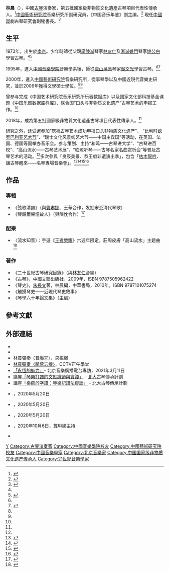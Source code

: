 {{About|音樂學者、古琴演奏家}}
{{Infobox entertainer
| honorific_prefix          = 
| name                      = 林晨
| type                      = 傳統音樂
| honorific_suffix          = 
| native_name               = 
| native_name_lang          = 
| romanized_name            = Lin Chen
| image                     =
| caption                   =
| birth_name                =
| birth_date                = 1973年
| birth_place               = [[南京|南京]]
| death_date                =
| death_place               =
| death_cause               = 
| residence                 = 
| nationality               = {{PRC}}
| occupation                = 古琴演奏家、音樂學者
| education                 = 碩士
| alma_mater                = [[中國藝術研究院|中國藝術研究院]]<br />[[中國音樂學院|中國音樂學院]]
| parents                   = [[林友仁|林友仁]]
| background                = 傳統音樂
| instrument                = [[古琴|古琴]]
| genre                     = 中國傳統音樂
| famous_works              =《弦歌清韻》<br />《琴韻簫聲憶故人》
| related_group             = [[中國崑劇古琴研究會|中國崑劇古琴研究會]]
}}

'''林晨'''（{{bd|1973年||catIdx=Lin}}），中國[[古琴|古琴]]演奏家，第五批國家級非物質文化遺產古琴項目代表性傳承人。<ref name="非遺傳承人">{{Cite web|url=http://www.ihchina.cn/ccr_detail/1091|title=林晨|accessdate=2021-03-24|work=|publisher=中国非物质文化遗产网·中国非物质文化遗产数字博物馆|archive-date=2021-11-04|archive-url=https://web.archive.org/web/20211104023044/http://www.ihchina.cn/ccr_detail/1091|dead-url=no}}</ref>[[中國藝術研究院|中國藝術研究院]]音樂研究所副研究員，《中国音乐年鉴》副主编。<ref name="藝術研究院">{{Cite web|url=http://www.zgysyjy.org.cn/204/32782.html|title=中国艺术研究院-我院学者|accessdate=2021-03-24|work=|publisher=[[中国艺术研究院|中国艺术研究院]]|archive-date=2018-12-08|archive-url=https://web.archive.org/web/20181208100824/http://zgysyjy.org.cn/204/32782.html|dead-url=no}}</ref>
現任[[中國崑劇古琴研究會|中國崑劇古琴研究會]]副秘書長。<ref>{{Cite web|url=https://mp.weixin.qq.com/s/uhQa_tT4NGf-zVLT-yEDXw|title=第四届中国昆剧古琴研究会理事、常务理事、负责人名单|accessdate=2021-06-24|work=|publisher=[[中国昆剧古琴研究会|中国昆剧古琴研究会]]|date=2019-05-15|archive-date=2021-11-17|archive-url=https://web.archive.org/web/20211117085201/https://mp.weixin.qq.com/s/uhQa_tT4NGf-zVLT-yEDXw|dead-url=no}}</ref>

==生平==
1973年，出生於[[南京|南京]]。少年時師從父親[[廣陵派|廣陵派]]琴家[[林友仁|林友仁]]及[[浙派姚門|浙派姚門]]琴家[[姚公白|姚公白]]學習古琴。<ref name="藝術研究院"/><ref name="古乐新声">{{Cite web|author=徐馨|title=古乐新声（创造性转化创新性发展纵横谈）|url=http://hb.people.com.cn/n2/2021/0420/c194063-34683906.html|date=2021-04-20|access-date=2021-11-16|work=人民网|publisher=人民日报|archive-date=2021-11-16|archive-url=https://web.archive.org/web/20211116035904/http://hb.people.com.cn/n2/2021/0420/c194063-34683906.html|dead-url=no}}</ref>

1995年，進入[[中國音樂學院|中國音樂學院]]音樂學系後，師從[[虞山吳派|虞山吳派]]琴家[[吳文光_(音樂家)|吳文光]]學習古琴。<ref name="藝術研究院"/><ref name="百師人物">{{Cite web|title=百师人物 林晨：在凋敝中坚守，在流变中前行_古琴|url=http://www.sohu.com/a/326526076_120160792|access-date=2021-07-16|work=www.sohu.com}}</ref>

2000年，進入[[中國藝術研究院|中國藝術研究院]]音樂研究所，從事琴學以及中國近現代音樂史研究，並於2006年獲得文學碩士學位。<ref name="藝術研究院"/><ref name="百師人物"/>

曾参与完成《中国艺术研究院音乐研究所乐器数据库》以及国家文化部科技基金课题《中国乐器数据库样库》、联合国“口头与非物质文化遗产”古琴艺术的申报工作。<ref name="藝術研究院"/>

2018年，成為第五批國家級非物質文化遺產古琴項目代表性傳承人。<ref name="非遺傳承人"></ref>

研究之外，还受邀参加“庆祝古琴艺术成功申报口头非物质文化遗产”、 “比利时[[欧罗巴利亚艺术节|欧罗巴利亚艺术节]]”、“瑞士文化风景线艺术节——中国主宾国”等活动，在英国、法国、德国等国举办音乐会。参与策划、主持“和鸣——古琴进大学”、“古琴进百校”、“高山流水——古琴艺术展”、“临琼听琴——古琴名家名曲赏析会”等普及古琴艺术的活动。<ref name="藝術研究院"/>多次參與「良辰美景．恭王府非遺演出季」，包含「[[枯木龍吟|枯木龍吟]]．讓古琴醒來——名琴專場音樂會」。<ref>{{Cite web|title=“良辰美景”恭王府演出季（古琴专场）|url=https://www.mct.gov.cn/preview/special/8640/8652/201805/t20180531_833075.htm|access-date=2021-08-19|date=2018-05-31|publisher=中华人民共和国文化和旅游部|archive-date=2021-08-19|archive-url=https://web.archive.org/web/20210819131948/https://www.mct.gov.cn/preview/special/8640/8652/201805/t20180531_833075.htm|dead-url=no}}</ref><ref name="讓古琴醒來">{{Cite web|url=https://m.chinanews.com/wap/detail/chs/zb/2160.shtml|title=中新网直播 枯木龙吟·让古琴醒来——名琴专场音乐会|accessdate=2021-03-13|work=|publisher=[[中國新聞網|中國新聞網]]|date=}}</ref><ref name="良辰美景">{{Cite web|url=https://weibo.com/2074265271/KjdoP8Yek|title=看过来看过来！第十四届#良辰美景·恭王府非遗演出季#即将开幕啦！|accessdate=2021-03-03|work=|publisher=[[恭王府博物馆|恭王府博物馆]]|date=2021-06-08}}</ref><ref>{{Cite web|title=第十四屆“良辰美景﹒恭王府非遺演出季”落幕|url=https://www.mct.gov.cn/gtb/index.jsp?url=https://www.mct.gov.cn/whzx/zsdw/whbgwfglzx/202106/t20210625_925950.htm|access-date=2021-09-13|work=中華人民共和國文化和旅游部|archive-date=2021-09-13|archive-url=https://web.archive.org/web/20210913015751/https://www.mct.gov.cn/gtb/index.jsp?url=https%3A%2F%2Fwww.mct.gov.cn%2Fwhzx%2Fzsdw%2Fwhbgwfglzx%2F202106%2Ft20210625_925950.htm|dead-url=no}}</ref>

== 作品 ==
=== 專輯 ===
*《弦歌清韻》（與[[龔琳娜|龔琳娜]]、王華合作，发掘宋至清代琴歌）
*《琴韻簫聲憶故人》（與陳忱合作）<ref name="研究">{{Cite web|url=http://www.zhbc.com.cn/zhsj/fg/news/info.html;jsessionid=85B7D85EC3049BC1C7452A6FF2CD2020?newsid=4028859667f90af201687ede3ed70493|title=林晨谈父亲林友仁：承继是最好的纪念|accessdate=2021-03-24|work=|publisher=[[中华书局|中华书局]]|date=2019-01-24}}</ref>

=== 配樂 ===
* 〈流水知音〉：手遊《[[王者榮耀|王者榮耀]]》六週年限定，莊周皮膚「高山流水」主題曲<ref>{{Cite web|title=高山流水-庄周|url=https://pvp.qq.com/coming/v2/skins/1018-gslszz.shtml|access-date=2021-10-31|work=王者荣耀官方网站|publisher=腾讯游戏|archive-date=2021-10-18|archive-url=https://web.archive.org/web/20211018124615/https://pvp.qq.com/coming/v2/skins/1018-gslszz.shtml|dead-url=no}}</ref>

=== 著作 ===
*《二十世紀古琴研究目錄》（與[[林友仁|林友仁]]合編）
*《古琴》，中國文聯出版社，2009年，ISBN 9787505962422
*《琴史》，[[朱長文|朱長文]]著，林晨編，中華書局，2010年，ISBN 9787101075274
*《觸摸琴史——近現代琴史敘事》
*《琴學六十年論文集》（主編）

== 參考文獻 ==
{{reflist}}

== 外部連結 ==
* {{YouTube|W7YCVGyQ5Rg|〈陽關三疊〉|m=36|s=00}}
* {{YouTube|20H4vJS3d84|〈平沙落雁〉|m=36|s=35}}
* [http://ent.cctv.com/2020/06/19/VIDEpoccL7aMc3zmHBgNDIEp200619.shtml 林晨彈奏〈普庵咒〉]，央視網
* [http://tv.cctv.com/2018/09/12/VIDEKdsSG9yKfXmhCdSeii2w180912.shtml 林晨彈奏〈鷗鷺忘機〉]，CCTV正午學堂 {{Wayback|url=http://tv.cctv.com/2018/09/12/VIDEKdsSG9yKfXmhCdSeii2w180912.shtml |date=20210819135649 }}
* [https://live.media.weibo.com/live/show?id=1022:232050c4e419807f6e42a1c15f338683a411f2 「永恆的魅力」]- 北京音樂廣播電台專訪，2021年3月11日{{Wayback|url=https://live.media.weibo.com/live/show?id=1022:232050c4e419807f6e42a1c15f338683a411f2 |date=20210819131632 }} 
*講座[https://mp.weixin.qq.com/s/ICULG6Iu-roM4gL7mWmT6A 「琴樂打譜的文獻識讀與實踐」] - [[北京大学|北大]]古琴傳承計劃{{Wayback|url=https://mp.weixin.qq.com/s/ICULG6Iu-roM4gL7mWmT6A |date=20210910033826 }}
*講座[https://mp.weixin.qq.com/s/jkNDSKBFcbnSO_xU_vNahA 「樂蘊於字譜：琴樂記譜法縱談」] - 北大古琴傳承計劃{{Wayback|url=https://mp.weixin.qq.com/s/jkNDSKBFcbnSO_xU_vNahA |date=20210910033830 }}
*{{Bilibili|BV1MC4y1p72h|《減字譜中的音樂形態》講座（上）}}，2020年5月20日
*{{Bilibili|BV1Ef4y127Hs|《減字譜中的音樂形態》講座（中）}}，2020年5月20日
*{{Bilibili|BV1Aa4y1v7nL|《減字譜中的音樂形態》講座（下）}}，2020年5月20日
*{{Bilibili|BV1Sy4y1z7vK|《琴歌的歷史淵源與證實》講座}}，2020年10月6日，龔琳娜主持
*{{Bilibili|BV12q4y1g7qf|《流水知音》：《王者榮耀》莊周皮膚「高山流水」主題曲及訪談}}

{{Authority control}}
{{第五批國家級非物質文化遺產古琴項目代表性傳承人}}
{{DEFAULTSORT:L}}
[[Category:林姓|Y]]
[[Category:古琴演奏家|Category:古琴演奏家]]
[[Category:中國音樂學院校友|Category:中國音樂學院校友]]
[[Category:中國藝術研究院校友|Category:中國藝術研究院校友]]
[[Category:中國音樂學家|Category:中國音樂學家]]
[[Category:北京音樂家|Category:北京音樂家]]
[[Category:中国国家级非物质文化遗产传承人|Category:中国国家级非物质文化遗产传承人]]
[[Category:21世紀音樂學家|Category:21世紀音樂學家]]